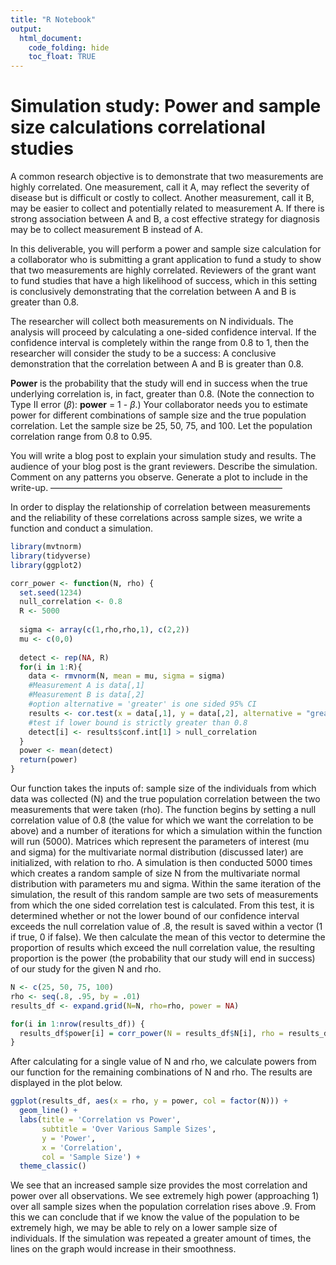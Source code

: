 ```yaml
---
title: "R Notebook"
output:
  html_document:
    code_folding: hide
    toc_float: TRUE
---
```


Simulation study: Power and sample size calculations correlational studies
================================================================================

A common research objective is to demonstrate that two measurements are
highly correlated. One measurement, call it A, may reflect the severity
of disease but is difficult or costly to collect. Another measurement,
call it B, may be easier to collect and potentially related to
measurement A. If there is strong association between A and B, a cost
effective strategy for diagnosis may be to collect measurement B instead
of A.

In this deliverable, you will perform a power and sample size
calculation for a collaborator who is submitting a grant application to
fund a study to show that two measurements are highly correlated.
Reviewers of the grant want to fund studies that have a high likelihood
of success, which in this setting is conclusively demonstrating that the
correlation between A and B is greater than 0.8.

The researcher will collect both measurements on N individuals. The
analysis will proceed by calculating a one-sided confidence interval. If
the confidence interval is completely within the range from 0.8 to 1,
then the researcher will consider the study to be a success: A
conclusive demonstration that the correlation between A and B is greater
than 0.8.

**Power** is the probability that the study will end in success when the
true underlying correlation is, in fact, greater than 0.8. (Note the
connection to Type II error ($\beta$): **power** = 1 - $\beta$.) Your 
collaborator needs you to estimate power for different combinations of sample 
size and the true population correlation. Let the sample size be 25, 50, 75,
and 100. Let the population correlation range from 0.8 to 0.95.

You will write a blog post to explain your simulation study and results.
The audience of your blog post is the grant reviewers. Describe the
simulation. Comment on any patterns you observe. Generate a plot to include in 
the write-up.
--------------------------------------------------------------------------------

In order to display the relationship of correlation between measurements and the reliability of these correlations across sample sizes, we write a function and conduct a simulation. 

```r
library(mvtnorm)
library(tidyverse)
library(ggplot2)
```

```r
corr_power <- function(N, rho) {
  set.seed(1234)
  null_correlation <- 0.8
  R <- 5000
  
  sigma <- array(c(1,rho,rho,1), c(2,2))
  mu <- c(0,0)
  
  detect <- rep(NA, R)
  for(i in 1:R){
    data <- rmvnorm(N, mean = mu, sigma = sigma)
    #Measurement A is data[,1]
    #Measurement B is data[,2]
    #option alternative = 'greater' is one sided 95% CI
    results <- cor.test(x = data[,1], y = data[,2], alternative = "greater")
    #test if lower bound is strictly greater than 0.8
    detect[i] <- results$conf.int[1] > null_correlation
  }
  power <- mean(detect)
  return(power)
}
```

Our function takes the inputs of: sample size of the individuals from which data was collected (N) and the true population correlation between the two measurements that were taken (rho). The function begins by setting a null correlation value of 0.8 (the value for which we want the correlation to be above) and a number of iterations for which a simulation within the function will run (5000). Matrices which represent the parameters of interest (mu and sigma) for the multivariate normal distribution (discussed later) are initialized, with relation to rho. A simulation is then conducted 5000 times which creates a random sample of size N from the multivariate normal distribution with parameters mu and sigma. Within the same iteration of the simulation, the result of this random sample are two sets of measurements from which the one sided correlation test is calculated. From this test, it is determined whether or not the lower bound of our confidence interval exceeds the null correlation value of .8, the result is saved within a vector (1 if true, 0 if false). We then calculate the mean of this vector to determine the proportion of results which exceed the null correlation value, the resulting proportion is the power (the probability that our study will end in success) of our study for the given N and rho.

```r
N <- c(25, 50, 75, 100)
rho <- seq(.8, .95, by = .01)
results_df <- expand.grid(N=N, rho=rho, power = NA)
```

```r
for(i in 1:nrow(results_df)) {
  results_df$power[i] = corr_power(N = results_df$N[i], rho = results_df$rho[i])
}
```

After calculating for a single value of N and rho, we calculate powers from our function for the remaining combinations of N and rho. The results are displayed in the plot below. 

```r
ggplot(results_df, aes(x = rho, y = power, col = factor(N))) +
  geom_line() +
  labs(title = 'Correlation vs Power',
       subtitle = 'Over Various Sample Sizes',
       y = 'Power',
       x = 'Correlation',
       col = 'Sample Size') +
  theme_classic()
```

We see that an increased sample size provides the most correlation and power over all observations. We see extremely high power (approaching 1) over all sample sizes when the population correlation rises above .9. From this we can conclude that if we know the value of the population to be extremely high, we may be able to rely on a lower sample size of individuals. If the simulation was repeated a greater amount of times, the lines on the graph would increase in their smoothness. 